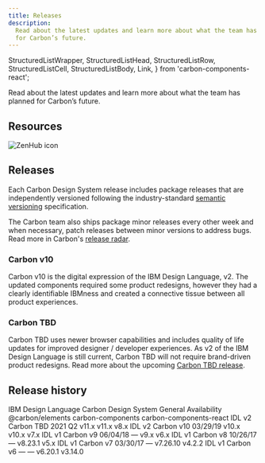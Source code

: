 ```yaml
---
title: Releases
description:
  Read about the latest updates and learn more about what the team has planned
  for Carbon’s future.
---
```


  StructuredListWrapper,
  StructuredListHead,
  StructuredListRow,
  StructuredListCell,
  StructuredListBody,
  Link,
} from 'carbon-components-react';

<PageDescription>

Read about the latest updates and learn more about what the team has planned for
Carbon’s future.

</PageDescription>

## Resources

<Row className="resource-card-group">
<Column colMd={4} colLg={4} noGutterSm>
  <ResourceCard
    subTitle="Changelog"
    href="https://github.com/carbon-design-system/carbon/releases">
    <MdxIcon name="github" />
  </ResourceCard>
</Column>
<Column colMd={4} colLg={4} noGutterSm>
  <ResourceCard
    subTitle="Roadmap"
    href="https://app.zenhub.com/workspaces/system-squad-593830641344b813db10934d/roadmap">

![ZenHub icon](images/z-icon.svg)

  </ResourceCard>
</Column>
</Row>

## Releases

Each Carbon Design System release includes package releases that are
independently versioned following the industry-standard
[semantic versioning](https://semver.org) specification.

The Carbon team also ships package minor releases every other week and when
necessary, patch releases between minor versions to address bugs. Read more in
Carbon's
[release radar](https://github.com/carbon-design-system/carbon/wiki/Release-radar).

### Carbon v10

Carbon v10 is the digital expression of the IBM Design Language, v2. The updated
components required some product redesigns, however they had a clearly
identifiable IBMness and created a connective tissue between all product
experiences.

### Carbon TBD

Carbon TBD uses newer browser capabilities and includes quality of life updates
for improved designer / developer experiences. As v2 of the IBM Design Language
is still current, Carbon TBD will not require brand-driven product redesigns.
Read more about the upcoming
[Carbon TBD release](https://medium.com/carbondesign/whats-coming-to-carbon-in-2021-39a4c7d1762a).

## Release history

<StructuredListWrapper>
  <StructuredListHead>
    <StructuredListRow head>
      <StructuredListCell head>IBM Design Language</StructuredListCell>
      <StructuredListCell head>Carbon Design System</StructuredListCell>
      <StructuredListCell head>General Availability</StructuredListCell>
      <StructuredListCell head>@carbon/elements</StructuredListCell>
      <StructuredListCell head>carbon-components</StructuredListCell>
      <StructuredListCell head>carbon-components-react</StructuredListCell>
    </StructuredListRow>
  </StructuredListHead>
  <StructuredListBody>
    <StructuredListRow>
      <StructuredListCell>
        <Link href="https://www.ibm.com/design/language">IDL v2</Link>
      </StructuredListCell>
      <StructuredListCell>Carbon TBD</StructuredListCell>
      <StructuredListCell>2021 Q2</StructuredListCell>
      <StructuredListCell>v11.x</StructuredListCell>
      <StructuredListCell>v11.x</StructuredListCell>
      <StructuredListCell>v8.x</StructuredListCell>
    </StructuredListRow>
    <StructuredListRow>
      <StructuredListCell>
        <Link href="https://www.ibm.com/design/language">IDL v2</Link>
      </StructuredListCell>
      <StructuredListCell>
        <Link href="https://www.carbondesignsystem.com">Carbon v10</Link>
      </StructuredListCell>
      <StructuredListCell>03/29/19</StructuredListCell>
      <StructuredListCell>
        <Link href="https://www.npmjs.com/package/@carbon/elements/v/latest">
          v10.x
        </Link>
      </StructuredListCell>
      <StructuredListCell>
        <Link href="https://www.npmjs.com/package/carbon-components/v/latest">
          v10.x
        </Link>
      </StructuredListCell>
      <StructuredListCell>
        <Link href="https://www.npmjs.com/package/carbon-components-react/v/latest">
          v7.x
        </Link>
      </StructuredListCell>
    </StructuredListRow>
    <StructuredListRow>
      <StructuredListCell>IDL v1</StructuredListCell>
      <StructuredListCell>
        <Link href="https://v9.carbondesignsystem.com">Carbon v9</Link>
      </StructuredListCell>
      <StructuredListCell>06/04/18</StructuredListCell>
      <StructuredListCell>—</StructuredListCell>
      <StructuredListCell>
        <Link href="https://www.npmjs.com/package/carbon-components/v/9.x">
          v9.x
        </Link>
      </StructuredListCell>
      <StructuredListCell>
        <Link href="https://www.npmjs.com/package/carbon-components-react/v/6.x">
          v6.x
        </Link>
      </StructuredListCell>
    </StructuredListRow>
    <StructuredListRow>
      <StructuredListCell>IDL v1</StructuredListCell>
      <StructuredListCell>
        <Link href="https://v8.carbondesignsystem.com">Carbon v8</Link>
      </StructuredListCell>
      <StructuredListCell>10/26/17</StructuredListCell>
      <StructuredListCell>—</StructuredListCell>
      <StructuredListCell>
        <Link href="https://www.npmjs.com/package/carbon-components/v/8.23.1">
          v8.23.1
        </Link>
      </StructuredListCell>
      <StructuredListCell>
        <Link href="https://www.npmjs.com/package/carbon-components-react/v/5.x">
          v5.x
        </Link>
      </StructuredListCell>
    </StructuredListRow>
    <StructuredListRow>
      <StructuredListCell>IDL v1</StructuredListCell>
      <StructuredListCell>
        <Link href="https://v7.carbondesignsystem.com">Carbon v7</Link>
      </StructuredListCell>
      <StructuredListCell>03/30/17</StructuredListCell>
      <StructuredListCell>—</StructuredListCell>
      <StructuredListCell>
        <Link href="https://www.npmjs.com/package/carbon-components/v/7.26.10">
          v7.26.10
        </Link>
      </StructuredListCell>
      <StructuredListCell>
        <Link href="https://www.npmjs.com/package/carbon-components-react/v/4.2.2">
          v4.2.2
        </Link>
      </StructuredListCell>
    </StructuredListRow>
    <StructuredListRow>
      <StructuredListCell>IDL v1</StructuredListCell>
      <StructuredListCell>
        <Link href="https://v6.carbondesignsystem.com">Carbon v6</Link>
      </StructuredListCell>
      <StructuredListCell>—</StructuredListCell>
      <StructuredListCell>—</StructuredListCell>
      <StructuredListCell>
        <Link href="https://www.npmjs.com/package/carbon-components/v/6.20.1">
          v6.20.1
        </Link>
      </StructuredListCell>
      <StructuredListCell>
        <Link href="https://www.npmjs.com/package/carbon-components-react/v/3.14.0">
          v3.14.0
        </Link>
      </StructuredListCell>
    </StructuredListRow>
  </StructuredListBody>
</StructuredListWrapper>
